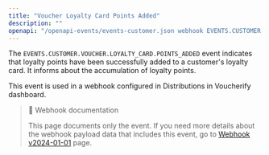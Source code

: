 ```yaml
---
title: "Voucher Loyalty Card Points Added"
description: ""
openapi: "/openapi-events/events-customer.json webhook EVENTS.CUSTOMER.VOUCHER.LOYALTY_CARD.POINTS_ADDED"
---
```


The `EVENTS.CUSTOMER.VOUCHER.LOYALTY_CARD.POINTS_ADDED` event indicates that loyalty points have been successfully added to a customer's loyalty card. It informs about the accumulation of loyalty points.

This event is used in a webhook configured in Distributions in Voucherify dashboard.

> 📘 Webhook documentation
>
> This page documents only the event. If you need more details about the webhook payload data that includes this event, go to [Webhook v2024-01-01](/api-reference/introduction-to-webhooks "Introduction to webhooks v2024-01-01") page.